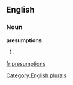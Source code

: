 
==English==

===Noun===
'''presumptions'''

# {{plural of|[[presumption]]}}

[[Category:English plurals]]

[[fr:presumptions]]